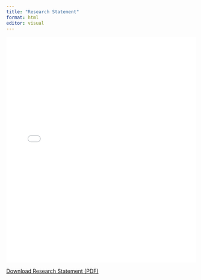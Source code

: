 ```yaml
---
title: "Research Statement"
format: html
editor: visual
---
```


<embed src="/files/Research_statement_.pdf" type="application/pdf" width="100%" height="600px" />


<a href="/files/Research_statement_.pdf" download>Download Research Statement (PDF)</a>

